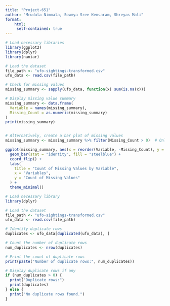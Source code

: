 ```yaml
---
title: "Project-651"
author: "Mrudula Nimmala, Sowmya Sree Kemsaram, Shreyas Mali"
format:
    html:
     self-contained: true
---
```



```r
# Load necessary libraries
library(ggplot2)
library(dplyr)
library(naniar)

# Load the dataset
file_path <- "ufo-sightings-transformed.csv"
ufo_data <- read.csv(file_path)

# Check for missing values
missing_summary <- sapply(ufo_data, function(x) sum(is.na(x)))

# Display missing value summary
missing_summary <- data.frame(
  Variable = names(missing_summary),
  Missing_Count = as.numeric(missing_summary)
)
print(missing_summary)


# Alternatively, create a bar plot of missing values
missing_summary <- missing_summary %>% filter(Missing_Count > 0)  # Only variables with missing values

ggplot(missing_summary, aes(x = reorder(Variable, -Missing_Count), y = Missing_Count)) +
  geom_bar(stat = "identity", fill = "steelblue") +
  coord_flip() +
  labs(
    title = "Count of Missing Values by Variable",
    x = "Variables",
    y = "Count of Missing Values"
  ) +
  theme_minimal()

```

```r
# Load necessary library
library(dplyr)

# Load the dataset
file_path <- "ufo-sightings-transformed.csv"
ufo_data <- read.csv(file_path)

# Identify duplicate rows
duplicates <- ufo_data[duplicated(ufo_data), ]

# Count the number of duplicate rows
num_duplicates <- nrow(duplicates)

# Print the count of duplicate rows
print(paste("Number of duplicate rows:", num_duplicates))

# Display duplicate rows if any
if (num_duplicates > 0) {
  print("Duplicate rows:")
  print(duplicates)
} else {
  print("No duplicate rows found.")
}

```

